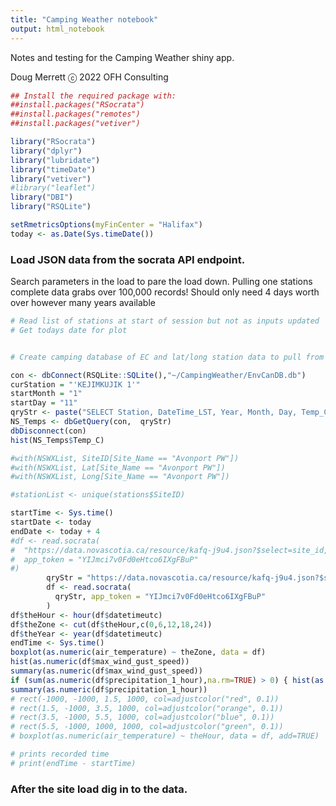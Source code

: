 ```yaml
---
title: "Camping Weather notebook"
output: html_notebook
---
```


Notes and testing for the Camping Weather shiny app.

Doug Merrett ⓒ 2022 OFH Consulting

```r
## Install the required package with:
##install.packages("RSocrata")
##install.packages("remotes")
##install.packages("vetiver")

library("RSocrata")
library("dplyr")
library("lubridate")
library("timeDate")
library("vetiver")
#library("leaflet")
library("DBI")
library("RSQLite")

setRmetricsOptions(myFinCenter = "Halifax")
today <- as.Date(Sys.timeDate())
```
### Load JSON data from the socrata API endpoint.
Search parameters in the load to pare the load down.  Pulling one stations complete data grabs over 100,000 records!
Should only need 4 days worth over however many years available
```r
# Read list of stations at start of session but not as inputs updated
# Get todays date for plot


# Create camping database of EC and lat/long station data to pull from

con <- dbConnect(RSQLite::SQLite(),"~/CampingWeather/EnvCanDB.db")
curStation = "'KEJIMKUJIK 1'"
startMonth = "1"
startDay = "11"
qryStr <- paste("SELECT Station, DateTime_LST, Year, Month, Day, Temp_C from EC_temps WHERE Station LIKE ", curStation, " AND Month = ", startMonth, "AND Day = ", startDay, sep = " ")    
NS_Temps <- dbGetQuery(con,  qryStr)
dbDisconnect(con)
hist(NS_Temps$Temp_C)

#with(NSWXList, SiteID[Site_Name == "Avonport PW"])
#with(NSWXList, Lat[Site_Name == "Avonport PW"])
#with(NSWXList, Long[Site_Name == "Avonport PW"])

#stationList <- unique(stations$SiteID)

startTime <- Sys.time()
startDate <- today
endDate <- today + 4
#df <- read.socrata(
#  "https://data.novascotia.ca/resource/kafq-j9u4.json?$select=site_id,datetimeutc,air_temperature,precipitation_1_hour,date_extract_m(datetimeutc) as month,date_extract_d(datetimeutc) as #theday&$where=month = 10 AND (theday between 15 and 19) AND site_id='RNSAM'",
#  app_token = "YIJmci7v0Fd0eHtco6IXgFBuP"
#)
        qryStr = "https://data.novascotia.ca/resource/kafq-j9u4.json?$select=site_id,datetimeutc,air_temperature,max_wind_gust_speed, avg_wind_speed,precipitation_1_hour,date_extract_m(datetimeutc) as month,date_extract_d(datetimeutc) as theday&$where=month = 1 AND theday = 12 AND site_id= 'RNSGV'"
        df <- read.socrata(
          qryStr, app_token = "YIJmci7v0Fd0eHtco6IXgFBuP"
        )
df$theHour <- hour(df$datetimeutc)
df$theZone <- cut(df$theHour,c(0,6,12,18,24))
df$theYear <- year(df$datetimeutc)
endTime <- Sys.time()
boxplot(as.numeric(air_temperature) ~ theZone, data = df)
hist(as.numeric(df$max_wind_gust_speed))
summary(as.numeric(df$max_wind_gust_speed))
if (sum(as.numeric(df$precipitation_1_hour),na.rm=TRUE) > 0) { hist(as.numeric(df$precipitation_1_hour)) }
summary(as.numeric(df$precipitation_1_hour))
# rect(-1000, -1000, 1.5, 1000, col=adjustcolor("red", 0.1))
# rect(1.5, -1000, 3.5, 1000, col=adjustcolor("orange", 0.1))
# rect(3.5, -1000, 5.5, 1000, col=adjustcolor("blue", 0.1))
# rect(5.5, -1000, 1000, 1000, col=adjustcolor("green", 0.1))
# boxplot(as.numeric(air_temperature) ~ theHour, data = df, add=TRUE)

# prints recorded time
# print(endTime - startTime)
```
### After the site load dig in to the data.

```r


```
